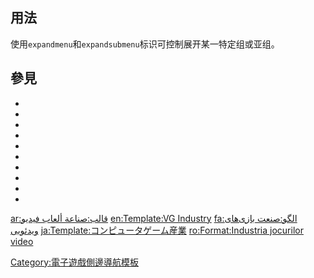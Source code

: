 <includeonly><!-- 在這裡加入模板的保護標識 --></includeonly><noinclude>{{template doc page viewed directly}}</noinclude>
<!-- 在本行下編輯模板說明 -->

== 用法 ==
使用<code>expandmenu</code>和<code>expandsubmenu</code>标识可控制展开某一特定组或亚组。

== 參見 ==
*{{tiw|RPG}}
*{{tiw|Science}}
*{{tiw|Simulation VG}}
*{{tiw|Video Games}}
*{{tiw|Video RPG}}
*{{tiw|Views}}
*{{tiw|VG Action}}
*{{tiw|VG Adventure}}
*{{tiw|VG Strategy}}
*{{tiw|Wargaming}}

<includeonly>
<!-- 本行下加入模板的分類 -->
[[Category:電子遊戲側邊導航模板]]
<!-- 本行下加入模板的跨語言鏈接 -->
[[ar:قالب:صناعة ألعاب فيديو]]
[[en:Template:VG Industry]]
[[fa:الگو:صنعت بازی‌های ویدئویی]]
[[ja:Template:コンピュータゲーム産業]]
[[ro:Format:Industria jocurilor video]]
</includeonly>
